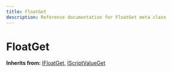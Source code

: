 ```yaml
---
title: FloatGet
description: Reference documentation for FloatGet meta class
---
```



# FloatGet

**Inherits from:** [IFloatGet](/classes/ifloatget), [IScriptValueGet](/classes/iscriptvalueget)

<ClassDetails file="/db/classes/FloatGet.d5747dec39f2.json" />
